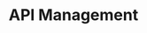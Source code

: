 ---
title: 'API Management'
description: "Enhance your email marketing campaigns with our advanced API Management solution. Seamlessly integrate, manage and optimize your APIs to deliver personalized email content, automate campaigns, and monitor results."
---
